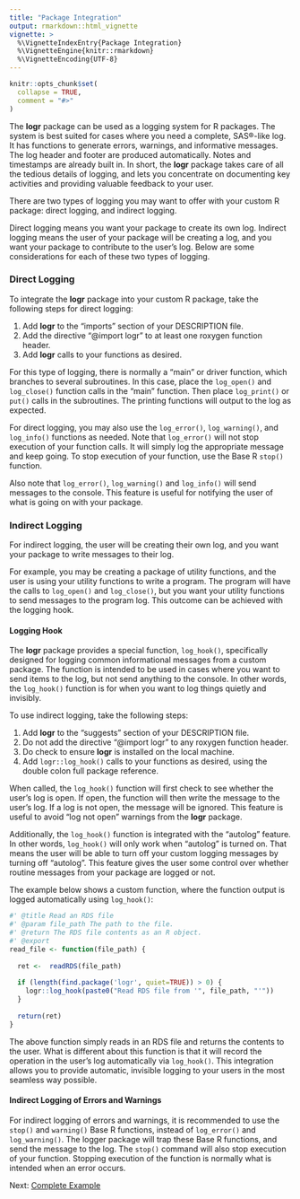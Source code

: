 ---
title: "Package Integration"
output: rmarkdown::html_vignette
vignette: >
  %\VignetteIndexEntry{Package Integration}
  %\VignetteEngine{knitr::rmarkdown}
  %\VignetteEncoding{UTF-8}
---

```{r setup, include = FALSE}
knitr::opts_chunk$set(
  collapse = TRUE,
  comment = "#>"
)
```
The **logr** package can be used as a logging system for R packages.  The
system is best suited for cases where you need a complete, SAS®-like log.
It has functions to generate errors, warnings, and informative messages. The 
log header and footer are produced automatically. Notes
and timestamps are already built in. In short, the **logr** package takes 
care of all the tedious details of logging, and lets you concentrate on documenting
key activities and providing valuable feedback to your user. 

There are two types of logging you may want to offer with your custom R package: 
direct logging, and indirect logging.  

Direct logging means you want your
package to create its own log.  Indirect logging means the user of your package
will be creating a log, and you want your package to contribute to the user's
log.  Below are some considerations for each of these two types of logging.

### Direct Logging

To integrate the **logr** package into your custom R package, take the following
steps for direct logging:

1) Add **logr** to the "imports" section of your DESCRIPTION file.
2) Add the directive "@import logr" to at least one roxygen function header.
3) Add **logr** calls to your functions as desired.

For this type of logging, there is normally a "main" or driver function, 
which branches to several subroutines.  In this case, place the `log_open()`
and `log_close()` function calls in the "main" function.  Then place 
`log_print()` or `put()` calls in the subroutines.  The printing functions 
will output to the log as expected.  

For direct logging, you may also use the `log_error()`, `log_warning()`, 
and `log_info()` functions as needed.  Note that `log_error()` will not stop execution
of your function calls.  It will simply log the appropriate message and keep going.
To stop execution of your function, use the Base R `stop()` function.

Also note that `log_error()`, `log_warning()` and `log_info()` will send messages
to the console.  This feature is useful for notifying the user of what is going
on with your package.

### Indirect Logging

For indirect logging, the user will be creating their own log, and you want
your package to write messages to their log.  

For example, you may be creating
a package of utility functions, and the user is using your utility functions to 
write a program.  The program will have the calls to `log_open()` and `log_close()`,
but you want your utility functions to send messages to the program log.  This outcome
can be achieved with the logging hook.

#### Logging Hook

The **logr** package provides a special function, `log_hook()`, specifically
designed for logging common informational messages from a custom package.  The
function is intended to be used in cases where you want to send items to the log, 
but not send anything to the console. In other words, the `log_hook()` function
is for when you want to log things quietly and invisibly.  

To use indirect logging, take the following steps:

1) Add **logr** to the "suggests" section of your DESCRIPTION file.
2) Do not add the directive "@import logr" to any roxygen function header.
3) Do check to ensure **logr** is installed on the local machine.
4) Add `logr::log_hook()` calls to your functions as desired, using the double
colon full package reference.

When called, the `log_hook()` function will first check to see whether the user's 
log is open.  If open, the function will then write the message to the user's log.
If a log is not open, the message will be ignored.  This feature is useful to 
avoid "log not open" warnings from the **logr** package.

Additionally, the `log_hook()` function is integrated with the "autolog" feature.
In other words, `log_hook()` will only work when "autolog" is turned on.  That
means the user will be able to turn off your custom logging messages by turning
off "autolog". This feature gives the user some control over whether routine messages
from your package are logged or not.

The example below shows a custom function, where the function output is 
logged automatically using `log_hook()`:

```{r eval=FALSE, echo=TRUE}
#' @title Read an RDS file
#' @param file_path The path to the file. 
#' @return The RDS file contents as an R object.
#' @export
read_file <- function(file_path) {
  
  ret <-  readRDS(file_path)
  
  if (length(find.package('logr', quiet=TRUE)) > 0) {
    logr::log_hook(paste0("Read RDS file from '", file_path, "'"))
  }
  
  return(ret)
}
```
The above function simply reads in an RDS file and returns the contents to the 
user. What is different about this function is that it will record the operation
in the user's log automatically via `log_hook()`.  This integration allows you
to provide automatic, invisible logging to your users in the most seamless
way possible.

#### Indirect Logging of Errors and Warnings 

For indirect logging of errors and warnings, it is recommended to use 
the `stop()` and `warning()` Base R functions, instead of `log_error()` and
`log_warning()`.  The logger package will trap these Base R functions, and send
the message to the log. The `stop()` command will also stop execution of your
function. Stopping execution of the function is normally what is intended
when an error occurs.


Next: [Complete Example](logr-example1.html)


